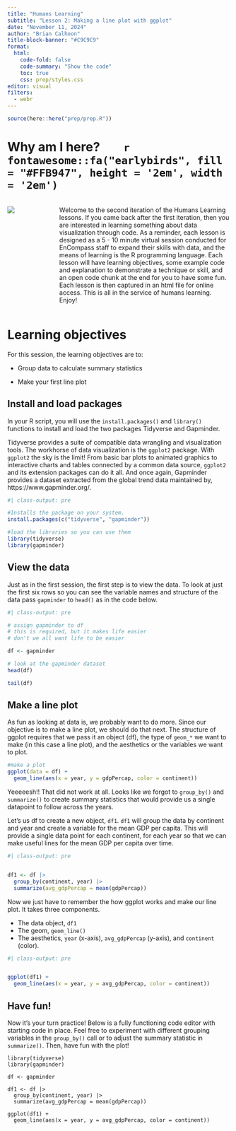 ```yaml
---
title: "Humans Learning"
subtitle: "Lesson 2: Making a line plot with ggplot"
date: "November 11, 2024"
author: "Brian Calhoon"
title-block-banner: "#C9C9C9"
format: 
  html:
    code-fold: false
    code-summary: "Show the code"
    toc: true
    css: prep/styles.css
editor: visual
filters: 
  - webr
---
```


```r
source(here::here("prep/prep.R"))
```

# Why am I here?        `r fontawesome::fa("earlybirds", fill = "#FFB947", height = '2em', width = '2em')`

:::::::: columns
:::: {.column width="20%"}
::: box-header
![](prep/humanslearning.png)
:::
::::

::::: {.column width="80%"}
:::: box
::: box-header
Welcome to the second iteration of the Humans Learning lessons. If you came back after the first iteration, then you are interested in learning something about data visualization through code. As a reminder, each lesson is designed as a 5 - 10 minute virtual session conducted for EnCompass staff to expand their skills with data, and the means of learning is the R programming language. Each lesson will have learning objectives, some example code and explanation to demonstrate a technique or skill, and an open code chunk at the end for you to have some fun. Each lesson is then captured in an html file for online access. This is all in the service of humans learning. Enjoy!
:::
::::
:::::
::::::::

# Learning objectives

For this session, the learning objectives are to:

-   Group data to calculate summary statistics

-   Make your first line plot

## Install and load packages

In your R script, you will use the `install.packages()` and `library()` functions to install and load the two packages Tidyverse and Gapminder.

Tidyverse provides a suite of compatible data wrangling and visualization tools. The workhorse of data visualization is the `ggplot2` package. With `ggplot2` the sky is the limit! From basic bar plots to animated graphics to interactive charts and tables connected by a common data source, `ggplot2` and its extension packages can do it all. And once again, Gapminder provides a dataset extracted from the global trend data maintained by, https://www.gapminder.org/.

```r
#| class-output: pre

#Installs the package on your system.
install.packages(c("tidyverse", "gapminder"))

#load the libraries so you can use them
library(tidyverse)
library(gapminder)

```

## View the data

Just as in the first session, the first step is to view the data. To look at just the first six rows so you can see the variable names and structure of the data pass `gapminder` to `head()` as in the code below.

```r
#| class-output: pre

# assign gapminder to df 
# this is required, but it makes life easier
# don't we all want life to be easier

df <- gapminder

# look at the gapminder dataset
head(df)

tail(df)

```

## Make a line plot

As fun as looking at data is, we probably want to do more. Since our objective is to make a line plot, we should do that next. The structure of ggplot requires that we pass it an object (df), the type of `geom_*` we want to make (in this case a line plot), and the aesthetics or the variables we want to plot.

```r
#make a plot
ggplot(data = df) +
  geom_line(aes(x = year, y = gdpPercap, color = continent))

```

Yeeeeesh!! That did not work at all. Looks like we forgot to `group_by()` and `summarize()` to create summary statistics that would provide us a single datapoint to follow across the years.

Let's us df to create a new object, `df1`. `df1` will group the data by continent and year and create a variable for the mean GDP per capita. This will provide a single data point for each continent, for each year so that we can make useful lines for the mean GDP per capita over time.

```r

#| class-output: pre


df1 <- df |> 
  group_by(continent, year) |> 
  summarize(avg_gdpPercap = mean(gdpPercap))


```

Now we just have to remember the how ggplot works and make our line plot. It takes three components.

-   The data object, `df1`
-   The geom, `geom_line()`
-   The aesthetics, `year` (x-axis), `avg_gdpPercap` (y-axis), and `continent` (color).

```r

#| class-output: pre


ggplot(df1) +
  geom_line(aes(x = year, y = avg_gdpPercap, color = continent))


```

## Have fun!

Now it's your turn practice! Below is a fully functioning code editor with starting code in place. Feel free to experiment with different grouping variables in the `group_by()` call or to adjust the summary statistic in `summarize()`. Then, have fun with the plot!

```webr-r

library(tidyverse)
library(gapminder)

df <- gapminder

df1 <- df |> 
  group_by(continent, year) |> 
  summarize(avg_gdpPercap = mean(gdpPercap))

ggplot(df1) +
  geom_line(aes(x = year, y = avg_gdpPercap, color = continent))

```
